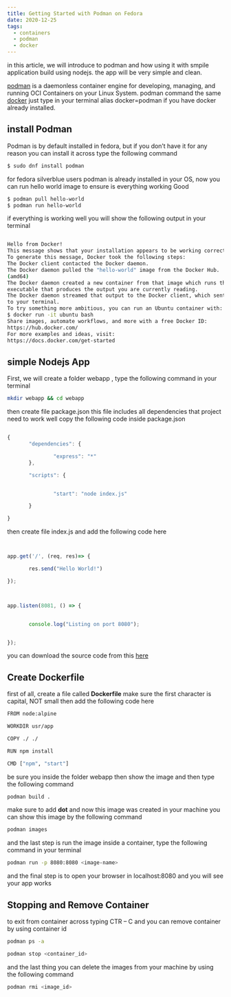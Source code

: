 ```yaml
---
title: Getting Started with Podman on Fedora
date: 2020-12-25
tags:
  - containers
  - podman
  - docker
---
```



in this article, we will introduce to podman and how using it with smpile application build using nodejs. the app will be very simple and clean.

[podman](https://podman.io) is a daemonless container engine for developing, managing, and running OCI Containers on your Linux System. podman command the same
[docker](https://docker.com) just type in your terminal alias docker=podman if you have docker already installed.



## install Podman

Podman is by default installed in fedora, but if you don’t have it for any reason you can install it across type the following command


```bash
$ sudo dnf install podman
```

for fedora silverblue users podman is already installed in your OS, now you can run hello world image to ensure is everything working Good

```bash
$ podman pull hello-world 
$ podman run hello-world
```

if everything is working well you will show the following output in your terminal

```bash

Hello from Docker!
This message shows that your installation appears to be working correctly.
To generate this message, Docker took the following steps:
The Docker client contacted the Docker daemon.
The Docker daemon pulled the "hello-world" image from the Docker Hub.
(amd64)
The Docker daemon created a new container from that image which runs the
executable that produces the output you are currently reading.
The Docker daemon streamed that output to the Docker client, which sent it
to your terminal.
To try something more ambitious, you can run an Ubuntu container with:
$ docker run -it ubuntu bash
Share images, automate workflows, and more with a free Docker ID:
https://hub.docker.com/
For more examples and ideas, visit:
https://docs.docker.com/get-started
```

## simple Nodejs App

First, we will create a folder webapp , type the following command in your terminal

```bash
mkdir webapp && cd webapp
```

then create file package.json this file includes all dependencies that project need to work well copy the following code inside package.json

```js 

{
       "dependencies": {

               "express": "*"
       },

       "scripts": {


               "start": "node index.js"

       }

}
```
then create file index.js and add the following code here

```js 


app.get('/', (req, res)=> {

       res.send("Hello World!")

});



app.listen(8081, () => {


       console.log("Listing on port 8080");


});
```
you can download the source code from this [here](https://github.com/YazanALMonshed/webapp)

## Create Dockerfile

first of all, create a file called **Dockerfile** make sure the first character is capital, NOT small then add the following code here



```bash 
FROM node:alpine

WORKDIR usr/app

COPY ./ ./

RUN npm install

CMD ["npm", "start"]
```

be sure you inside the folder webapp then show the image and then type the following command


```bash
podman build .
```

make sure to add **dot** and now this image was created in your machine you can show this image by the following command

```bash
podman images
```

and the last step is run the image inside a container, type the following command in your terminal

```bash 
podman run -p 8080:8080 <image-name>
```

and the final step is to open your browser in localhost:8080 and you will see your app works

## Stopping and Remove Container

to exit from container across typing CTR – C and you can remove container by using container id

```bash
podman ps -a

podman stop <container_id>
```

and the last thing you can delete the images from your machine by using the following command

```bash
podman rmi <image_id>
```









